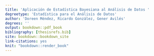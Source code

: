 ```yaml
---
title: 'Aplicación de Estadística Bayesiana al Análisis de Datos '
degreetype: 'Estadística para el Análisis de Datos'
author: 'Doreen Méndez, Ricardo González, Gener Avilés'
degrees: ''
output: bookdown::pdf_book
bibliography: [thesisrefs.bib]
site: bookdown::bookdown_site
link-citations: yes
knit: "bookdown::render_book"
---
```


<!-- 
Edit these lines as appropriate.
The actual thesis content is in several Rmd files.

You'll need to edit the _bookdown.yml file to set the order in which you'd like them to appear. 

If you have specific LaTeX packages to add, put them in monashthesis.tex.

You will need to ensure you have installed the knitr and bookdown packages for R.

You will also need LaTeX installed on your computer.
-->
